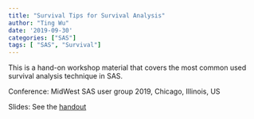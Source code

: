 ```yaml
---
title: "Survival Tips for Survival Analysis"
author: "Ting Wu"
date: '2019-09-30' 
categories: ["SAS"]
tags: [ "SAS", "Survival"]
---
```


This is a hand-on workshop material that covers the most common used survival analysis technique in SAS. 

Conference: MidWest SAS user group 2019, Chicago, Illinois, US 

Slides: See the [handout](/pdf/mwsug2019/survival/survival slides xiaotingwu92719_.pdf )


